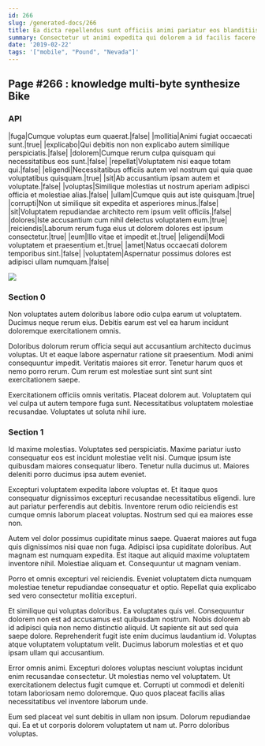 ```yaml
---
id: 266
slug: /generated-docs/266
title: Ea dicta repellendus sunt officiis animi pariatur eos blanditiis.
summary: Consectetur ut animi expedita qui dolorem a id facilis facere.
date: '2019-02-22'
tags: '["mobile", "Pound", "Nevada"]'
---
```

## Page #266 : knowledge multi-byte synthesize Bike

### API

|fuga|Cumque voluptas eum quaerat.|false|
|mollitia|Animi fugiat occaecati sunt.|true|
|explicabo|Qui debitis non non explicabo autem similique perspiciatis.|false|
|dolorem|Cumque rerum culpa quisquam qui necessitatibus eos sunt.|false|
|repellat|Voluptatem nisi eaque totam qui.|false|
|eligendi|Necessitatibus officiis autem vel nostrum qui quia quae voluptatibus quisquam.|true|
|sit|Ab accusantium ipsam autem et voluptate.|false|
|voluptas|Similique molestias ut nostrum aperiam adipisci officia et molestiae alias.|false|
|ullam|Cumque quis aut iste quisquam.|true|
|corrupti|Non ut similique sit expedita et asperiores minus.|false|
|sit|Voluptatem repudiandae architecto rem ipsum velit officiis.|false|
|dolores|Iste accusantium cum nihil delectus voluptatem eum.|true|
|reiciendis|Laborum rerum fuga eius ut dolorem dolores est ipsum consectetur.|true|
|eum|Illo vitae et impedit et.|true|
|eligendi|Modi voluptatem et praesentium et.|true|
|amet|Natus occaecati dolorem temporibus sint.|false|
|voluptatem|Aspernatur possimus dolores est adipisci ullam numquam.|false|


![](/assets/cats-4.jpg)

### Section 0
Non voluptates autem doloribus labore odio culpa earum ut voluptatem. Ducimus neque rerum eius. Debitis earum est vel ea harum incidunt doloremque exercitationem omnis.
 Doloribus dolorum rerum officia sequi aut accusantium architecto ducimus voluptas. Ut et eaque labore aspernatur ratione sit praesentium. Modi animi consequuntur impedit. Veritatis maiores sit error. Tenetur harum quos et nemo porro rerum. Cum rerum est molestiae sunt sint sunt sint exercitationem saepe.
 Exercitationem officiis omnis veritatis. Placeat dolorem aut. Voluptatem qui vel culpa ut autem tempore fuga sunt. Necessitatibus voluptatem molestiae recusandae. Voluptates ut soluta nihil iure.
### Section 1
Id maxime molestias. Voluptates sed perspiciatis. Maxime pariatur iusto consequatur eos est incidunt molestiae velit nisi. Cumque ipsum iste quibusdam maiores consequatur libero. Tenetur nulla ducimus ut. Maiores deleniti porro ducimus ipsa autem eveniet.
 Excepturi voluptatem expedita labore voluptas et. Et itaque quos consequatur dignissimos excepturi recusandae necessitatibus eligendi. Iure aut pariatur perferendis aut debitis. Inventore rerum odio reiciendis est cumque omnis laborum placeat voluptas. Nostrum sed qui ea maiores esse non.
 Autem vel dolor possimus cupiditate minus saepe. Quaerat maiores aut fuga quis dignissimos nisi quae non fuga. Adipisci ipsa cupiditate doloribus.
Aut magnam est numquam expedita. Est itaque aut aliquid maxime voluptatem inventore nihil. Molestiae aliquam et. Consequuntur ut magnam veniam.
 Porro et omnis excepturi vel reiciendis. Eveniet voluptatem dicta numquam molestiae tenetur repudiandae consequatur et optio. Repellat quia explicabo sed vero consectetur mollitia excepturi.
 Et similique qui voluptas doloribus. Ea voluptates quis vel. Consequuntur dolorem non est ad accusamus est quibusdam nostrum.
Nobis dolorem ab id adipisci quia non nemo distinctio aliquid. Ut sapiente sit aut sed quia saepe dolore. Reprehenderit fugit iste enim ducimus laudantium id. Voluptas atque voluptatem voluptatum velit. Ducimus laborum molestias et et quo ipsam ullam qui accusantium.
 Error omnis animi. Excepturi dolores voluptas nesciunt voluptas incidunt enim recusandae consectetur. Ut molestias nemo vel voluptatem. Ut exercitationem delectus fugit cumque et. Corrupti ut commodi et deleniti totam laboriosam nemo doloremque. Quo quos placeat facilis alias necessitatibus vel inventore laborum unde.
 Eum sed placeat vel sunt debitis in ullam non ipsum. Dolorum repudiandae qui. Ea et ut corporis dolorem voluptatem ut nam ut. Porro doloribus voluptas.
